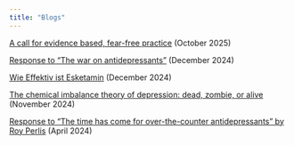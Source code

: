 ```yaml
---
title: "Blogs"
---
```


[A call for evidence based, fear-free practice](/blogs/MAHA-responses) (October 2025)

[Response to "The war on antidepressants"](/blogs/Response-Lewis) (December 2024)

[Wie Effektiv ist Esketamin](/blogs/Esketamin_Wirksamkeit) (December 2024)

[The chemical imbalance theory of depression: dead, zombie, or alive](/blogs/chemical_imbalance) (November 2024)

[Response to "The time has come for over-the-counter antidepressants" by Roy Perlis](/blogs/Perlis_response) (April 2024)

